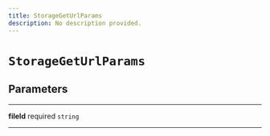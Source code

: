 ```yaml
---
title: StorageGetUrlParams
description: No description provided.
---
```


# `StorageGetUrlParams`

## Parameters

---

**fileId** <span className="optional-status">required</span> `string`

---
